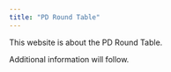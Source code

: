 ```yaml
---
title: "PD Round Table"
---
```


This website is about the PD Round Table.

Additional information will follow.
